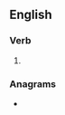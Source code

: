 ==English==

===Verb===
{{head|en|verb form}}

# {{en-past of|debar}}

===Anagrams===
* {{l|en|Redbeard}}